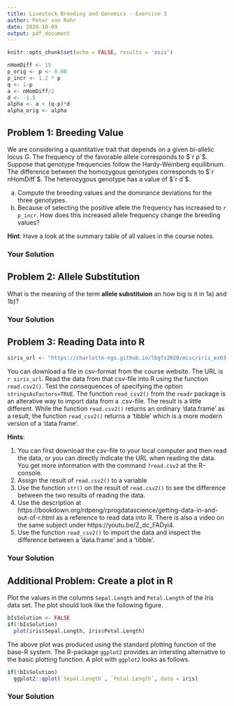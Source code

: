 ```yaml
---
title: Livestock Breeding and Genomics - Exercise 3
author: Peter von Rohr
date: 2020-10-09
output: pdf_document
---
```


```r
knitr::opts_chunk$set(echo = FALSE, results = 'asis')
```

```r
nHomDiff <- 15
p_orig <- p <- 0.08
p_incr <- 1.2 * p
q <- 1-p
a <- nHomDiff/2
d <- -1.5
alpha <- a + (q-p)*d
alpha_orig <- alpha
```

## Problem 1: Breeding Value
We are considering a quantitative trait that depends on a given bi-allelic locus $G$. The frequency of the favorable allele corresponds to $`r p`$. Suppose that genotype frequencies follow the Hardy-Weinberg equilibrium. The difference between the homozygous genotypes corresponds to $`r nHomDiff`$. The heterozygous genotype has a value of $`r d`$. 

a) Compute the breeding values and the dominance deviations for the three genotypes.
b) Because of selecting the positive allele the frequency has increased to `r p_incr`. How does this increased allele frequency change the breeding values?

__Hint__: Have a look at the summary table of all values in the course notes.

### Your Solution


## Problem 2: Allele Substitution
What is the meaning of the term __allele substituion__ an how big is it in 1a) and 1b)?

### Your Solution


## Problem 3: Reading Data into R
```r
siris_url <- "https://charlotte-ngs.github.io/lbgfs2020/misc/iris_ex03.csv"
```

You can download a file in csv-format from the course website. The URL is `r siris_url`. Read the data from that csv-file into R using the function `read.csv2()`. Test the consequences of specifying the option `stringsAsFactors=TRUE`. The function `read_csv2()` from the `readr` package is an alterative way to import data from a .csv-file. The result is a little different. While the function `read.csv2()` returns an ordinary 'data.frame' as a result, the function `read_csv2()` returns a 'tibble' which is a more modern version of a 'data.frame'. 

__Hints__: 

1. You can first download the csv-file to your local computer and then read the data, or you can directly indicate the URL when reading the data. You get more information with the command `?read.csv2` at the R-console.
2. Assign the result of `read.csv2()` to a variable
3. Use the function `str()` on the result of `read.csv2()` to see the difference between the two results of reading the data.
4. Use the description at https://bookdown.org/rdpeng/rprogdatascience/getting-data-in-and-out-of-r.html as a reference to read data into R. There is also a video on the same subject under https://youtu.be/Z_dc_FADyi4.
5. Use the function `read_csv2()` to import the data and inspect the difference between a 'data.frame' and a 'tibble'.


### Your Solution


## Additional Problem: Create a plot in R
Plot the values in the columns `Sepal.Length` and `Petal.Length` of the Iris data set. The plot should look like the following figure.

```r
bIsSolution <- FALSE
if(!bIsSolution)
  plot(iris$Sepal.Length, iris$Petal.Length)
```

The above plot was produced using the standard plotting function of the base-R system. The R-package `ggplot2` provides an intersting alternative to the basic plotting function. A plot with `ggplot2` looks as follows.

```r
if(!bIsSolution)
  ggplot2::qplot(`Sepal.Length`, `Petal.Length`, data = iris)
```



### Your Solution
